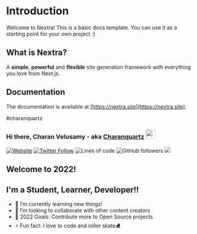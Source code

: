 # Introduction
 
Welcome to Nextra! This is a basic docs template. You can use it as a starting point for your own project :)

## What is Nextra?

A **simple**, **powerful** and **flexible** site generation framework with everything you love from Next.js.

## Documentation

The documentation is available at [https://nextra.site](https://nextra.site).

#charanquartz
### Hi there, Charan Velusamy - aka [Charanquartz][website] <img src="https://media.giphy.com/media/hvRJCLFzcasrR4ia7z/giphy.gif" width="25px">

[![Website](https://img.shields.io/website?label=charanquartz.me&style=for-the-badge&url=https%3A%2F%2Fcharanquartz.me)](https://charanquartz.me)
[![Twitter Follow](https://img.shields.io/twitter/follow/charanquartz?color=1DA1F2&logo=twitter&style=for-the-badge)](https://twitter.com/intent/follow?original_referer=https%3A%2F%2Fgithub.com%2Fcharanquartz&screen_name=charanquartz)
![Lines of code](https://img.shields.io/tokei/lines/github/charanquartz/Git?style=for-the-badge)
![GitHub followers](https://img.shields.io/github/followers/charanquartz?color=red&label=Github%20followers&logoColor=red&style=for-the-badge)
[![](https://visitcount.itsvg.in/api?id=charanquartz&icon=0&color=0)](https://visitcount.itsvg.in)

## Welcome to 2022!
## I'm a Student, Learner, Developer!!

- 🌱 I’m currently learning new things!
- 👯 I’m looking to collaborate with other content creators
- 🥅 2022 Goals: Contribute more to Open Source projects
- ⚡ Fun fact: I love to code and roller skate⛸ 





[website]: https://charanquartz.me
[course]: http://vsCodeHero.com
[twitter]: https://twitter.com/charanquartz
[youtube]: https://youtube.com/@charanquartz
[instagram]: https://instagram.com/charanquartz
[linkedin]: https://linkedin.com/in/charanquartz
[webdevplaylist]: <!--https://www.youtube.com/playlist?list=PLkwxH9e_vrAJ0WbEsFA9W3I1W-g_BTsbt -->
[jsplaylist]: <!--https://www.youtube.com/playlist?list=PLkwxH9e_vrALRJKu7wfXby3MKeflhTu6B -->
[cssplaylist]: <!--https://www.youtube.com/playlist?list=PLkwxH9e_vrALSdvZuEh6gqQdmDoDIoqz4 -->
[reactplaylist]: <!--https://www.youtube.com/playlist?list=PLkwxH9e_vrAK4TdffpxKY3QGyHCpxFcQ0 -->
                     
                                                                           
                                      


                                      
                                   
